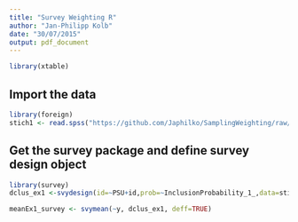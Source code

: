 ```yaml
---
title: "Survey Weighting R"
author: "Jan-Philipp Kolb"
date: "30/07/2015"
output: pdf_document
---
```


```r
library(xtable)
```


## Import the data

```r
library(foreign)
stich1 <- read.spss("https://github.com/Japhilko/SamplingWeighting/raw/master/data/stich1.sav",to.data.frame=T)
```

## Get the survey package and define survey design object

```r
library(survey)
dclus_ex1 <-svydesign(id=~PSU+id,prob=~InclusionProbability_1_,data=stich1)
```

```r
meanEx1_survey <- svymean(~y, dclus_ex1, deff=TRUE)
```


